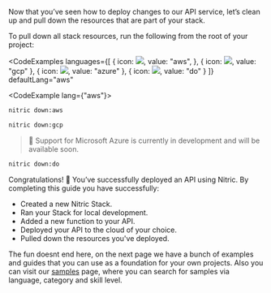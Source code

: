 Now that you’ve seen how to deploy changes to our API service, let’s clean up and pull down the resources that are part of your stack.

To pull down all stack resources, run the following from the root of your project:

<CodeExamples 
	languages={[
	{
		icon: <img src="/img/logos/aws.png" noMargin priority width={70} height={50} />,
		value: "aws",
	}, {
		icon: <img src="/img/logos/gcp.svg" noMargin priority width={100} height={70} />,
		value: "gcp"
	}, {
		icon: <img src="/img/logos/azure.png" noMargin priority width={100} height={70} />,
		value: "azure"
	}, {
		icon: <img src="/img/logos/digital-ocean.png" noMargin priority width={100} height={70} />,
		value: "do"
	}
	]}
	defaultLang="aws"
>
<CodeExample lang={"aws"}>

```bash
nitric down:aws
```

</CodeExample>
<CodeExample lang={"gcp"}>

```bash
nitric down:gcp
```

</CodeExample>
<CodeExample lang={"azure"}>

<Box pt={4}>

> 🚧 Support for Microsoft Azure is currently in development and will be available soon.

</Box>

</CodeExample>
<CodeExample lang={"do"}>

```bash
nitric down:do
```

</CodeExample>
</CodeExamples>

Congratulations! 🎉 You’ve successfully deployed an API using Nitric. By completing this guide you have successfully:

- Created a new Nitric Stack.
- Ran your Stack for local development.
- Added a new function to your API.
- Deployed your API to the cloud of your choice.
- Pulled down the resources you've deployed.

The fun doesnt end here, on the next page we have a bunch of examples and guides that you can use as a foundation for your own projects.
Also you can visit our [samples](/docs/samples) page, where you can search for samples via language, category and skill level.
